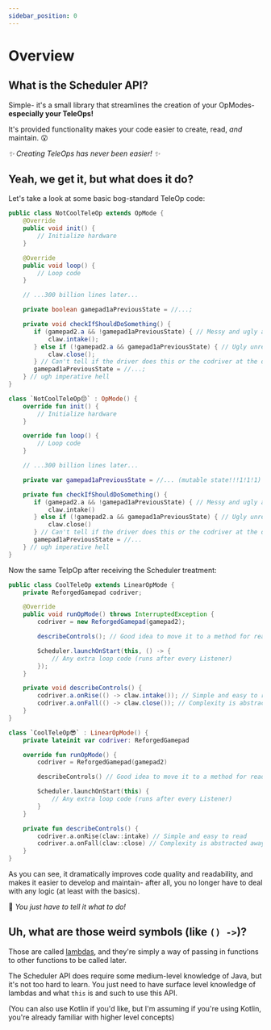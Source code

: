 ```yaml
---
sidebar_position: 0
---
```



# Overview

## What is the Scheduler API?

Simple- it's a small library that streamlines the creation of your OpModes- **especially your TeleOps!**

It's provided functionality makes your code easier to create, read, *and* maintain. 😮

*✨ Creating TeleOps has never been easier! ✨*

## Yeah, we get it, but what does it do?

Let's take a look at some basic bog-standard TeleOp code:

<Tabs groupId="programming-language">
<TabItem value="java" label="Java">

```java
public class NotCoolTeleOp extends OpMode {
    @Override
    public void init() {
        // Initialize hardware
    }

    @Override
    public void loop() {
        // Loop code
    }

    // ...300 billion lines later...

    private boolean gamepad1aPreviousState = //...;

    private void checkIfShouldDoSomething() {
       if (gamepad2.a && !gamepad1aPreviousState) { // Messy and ugly and ew 🤮
           claw.intake();
       } else if (!gamepad2.a && gamepad1aPreviousState) { // Ugly unreadable signal edge detectors
           claw.close();
       } // Can't tell if the driver does this or the codriver at the quick glance
       gamepad1aPreviousState = //...;
    } // ugh imperative hell
}
```

</TabItem>
<TabItem value="kt" label="Kotlin">

```kotlin
class `NotCoolTeleOp😔` : OpMode() {
    override fun init() {
        // Initialize hardware
    }

    override fun loop() {
        // Loop code
    }

    // ...300 billion lines later...

    private var gamepad1aPreviousState = //... (mutable state!!!1!1!1)

    private fun checkIfShouldDoSomething() {
       if (gamepad2.a && !gamepad1aPreviousState) { // Messy and ugly and ew 🤮
           claw.intake()
       } else if (!gamepad2.a && gamepad1aPreviousState) { // Ugly unreadable signal edge detectors
           claw.close()
       } // Can't tell if the driver does this or the codriver at the quick glance
       gamepad1aPreviousState = //...
    } // ugh imperative hell
}
```

</TabItem>
</Tabs>

Now the same TelpOp after receiving the Scheduler treatment:

<Tabs groupId="programming-language">
<TabItem value="java" label="Java">

```java
public class CoolTeleOp extends LinearOpMode {
    private ReforgedGamepad codriver;

    @Override
    public void runOpMode() throws InterruptedException {
        codriver = new ReforgedGamepad(gamepad2);

        describeControls(); // Good idea to move it to a method for readability

        Scheduler.launchOnStart(this, () -> {
            // Any extra loop code (runs after every Listener)
        });
    }

    private void describeControls() {
        codriver.a.onRise(() -> claw.intake()); // Simple and easy to read
        codriver.a.onFall(() -> claw.close()); // Complexity is abstracted away
    }
}
```

</TabItem>
<TabItem value="kt" label="Kotlin">

```kotlin
class `CoolTeleOp😎` : LinearOpMode() {
    private lateinit var codriver: ReforgedGamepad

    override fun runOpMode() {
        codriver = ReforgedGamepad(gamepad2)

        describeControls() // Good idea to move it to a method for readability

        Scheduler.launchOnStart(this) {
            // Any extra loop code (runs after every Listener)
        }
    }

    private fun describeControls() {
        codriver.a.onRise(claw::intake) // Simple and easy to read
        codriver.a.onFall(claw::close) // Complexity is abstracted away
    }
}
```

</TabItem>
</Tabs>

As you can see, it dramatically improves code quality and readability, and makes it easier to develop and maintain-
after all, you no longer have to deal with any logic (at least with the basics).

🚀 *You just have to tell it what to do!*

## Uh, what are those weird symbols (like `() ->`)?

Those are called [lambdas](https://en.wikipedia.org/wiki/Anonymous_function#Java), and they're simply a way of
passing in functions to other functions to be called later.

The Scheduler API does require some medium-level knowledge of Java, but it's not too hard to learn. You just need to
have surface level knowledge of lambdas and what `this` is and such to use this API.

(You can also use Kotlin if you'd like, but I'm assuming if you're using Kotlin, you're already familiar with
higher level concepts)

